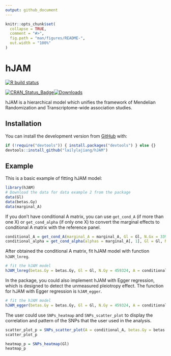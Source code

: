```yaml
---
output: github_document
---
```


<!-- README.md is generated from README.Rmd. Please edit that file -->

```r
knitr::opts_chunk$set(
  collapse = TRUE,
  comment = "#>",
  fig.path = "man/figures/README-",
  out.width = "100%"
)
```
# hJAM

<!-- badges: start -->
[![R build status](https://github.com/lailylajiang/hJAM/workflows/R-CMD-check/badge.svg)](https://github.com/lailylajiang/hJAM)
<!-- badges: end -->

<!-- CRAN badges: start -->
[![CRAN_Status_Badge](http://www.r-pkg.org/badges/version/hJAM)](https://CRAN.R-project.org/package=hJAM)[![Downloads](http://cranlogs.r-pkg.org/badges/hJAM)](https://CRAN.R-project.org/package=hJAM)
<!-- CRAN badges: end -->

hJAM is a hierarchical model which unifies the framework of Mendelian Randomization and Transcriptome-wide association studies.

## Installation

You can install the development version from [GitHub](https://github.com/lailylajiang/hJAM) with:

``` r
if (!require("devtools")) { install.packages("devtools") } else {}
devtools::install_github("lailylajiang/hJAM")
```
## Example

This is a basic example of fitting hJAM model:

```r
library(hJAM)
# Download the data for data example 2 from the package
data(Gl)
data(betas.Gy)
data(marginal_A)
```

If you don't have conditional A matrix, you can use ``get_cond_A`` (if more than one X) or ``get_cond_alpha`` (if only one X) to convert the marginal effects to conditional A matrix with the reference panel.

```r
conditional_A = get_cond_A(marginal_A = marginal_A, Gl = Gl, N.Gx = 339224, ridgeTerm = T)
conditional_alpha = get_cond_alpha(alphas = marginal_A[, 1], Gl = Gl, N.Gx = 339224, ridgeTerm = T)
```

After obtained the conditional A matrix, fit hJAM model with function ``hJAM_lnreg``.

```r
# fit the hJAM model
hJAM_lnreg(betas.Gy = betas.Gy, Gl = Gl, N.Gy = 459324, A = conditional_A, ridgeTerm = T)
```

In the package, you could also implement hJAM with Egger regression, which is designed to detect the unmeasured pleiotropy effect. The function for hJAM with Egger regression is ``hJAM_egger``.

```r
# fit the hJAM model
hJAM_egger(betas.Gy = betas.Gy, Gl = Gl, N.Gy = 459324, A = conditional_A, ridgeTerm = T)
```

The user could use ``SNPs_heatmap`` and ``SNPs_scatter_plot`` to display the correlation and pattern of the SNPs that the user used in the analysis.

```r
scatter_plot_p = SNPs_scatter_plot(A = conditional_A, betas.Gy = betas.Gy, num_X = 2)
scatter_plot_p
```

```r
heatmap_p = SNPs_heatmap(Gl)
heatmap_p
```


